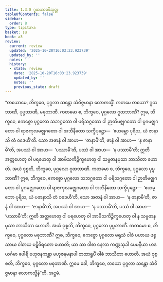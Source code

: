 ```yaml
---
title: 1.3.8 ဂူထဘာဏီသုတ္တ
tableOfContents: false
sidebar:
  order: 8
type: tipitaka
basket: su
book: a3
review:
  current: review
  updated: '2025-10-20T16:03:23.923739'
  updated_by: ''
  notes: ''
  history:
  - state: review
    date: '2025-10-20T16:03:23.923739'
    updated_by: ''
    notes: ''
    previous_state: draft
---
```



<DynamicBreadcrumb />


<ReviewStatus review={frontmatter.review} showDetails={true} />

<HypothesisAnnotation frontmatter={frontmatter} />

<Division number="28" book="a3" e="ch" v="15" p="125">

<Paragraph number="138" book="a3">
“တယောမေ, ဘိက္ခဝေ, ပုဂ္ဂလာ သန္တော သံဝိဇ္ဇမာနာ လောကသ္မိံ. ကတမေ တယော? ဂူထဘာဏီ, ပုပ္ဖဘာဏီ, မဓုဘာဏီ. ကတမော စ, ဘိက္ခဝေ, ပုဂ္ဂလော ဂူထဘာဏီ? ဣဓ, ဘိက္ခဝေ, ဧကစ္စော ပုဂ္ဂလော သဘဂ္ဂတော ဝါ ပရိသဂ္ဂတော ဝါ ဉာတိမဇ္ဈဂတော ဝါ ပူဂမဇ္ဈဂတော ဝါ ရာဇကုလမဇ္ဈဂတော ဝါ အဘိနီတော သက္ခိပုဋ္ဌော—  ‘ဧဟမ္ဘော ပုရိသ, ယံ ဇာနာသိ တံ ဝဒေဟီ’တိ. သော အဇာနံ ဝါ အာဟ—  ‘ဇာနာမီ’တိ, ဇာနံ ဝါ အာဟ—  ‘န ဇာနာမီ’တိ, အပဿံ ဝါ အာဟ—  ‘ပဿာမီ’တိ, ပဿံ ဝါ အာဟ—  ‘န ပဿာမီ’တိ; ဣတိ အတ္တဟေတု ဝါ ပရဟေတု ဝါ အာမိသကိဉ္စိက္ခဟေတု ဝါ သမ္ပဇာနမုသာ ဘာသိတာ ဟောတိ. အယံ ဝုစ္စတိ, ဘိက္ခဝေ, ပုဂ္ဂလော ဂူထဘာဏီ.
</Paragraph>

<Paragraph number="139" book="a3">
ကတမော စ, ဘိက္ခဝေ, ပုဂ္ဂလော ပုပ္ဖဘာဏီ? ဣဓ, ဘိက္ခဝေ, ဧကစ္စော ပုဂ္ဂလော သဘဂ္ဂတော ဝါ ပရိသဂ္ဂတော ဝါ ဉာတိမဇ္ဈဂတော ဝါ ပူဂမဇ္ဈဂတော ဝါ ရာဇကုလမဇ္ဈဂတော ဝါ အဘိနီတော သက္ခိပုဋ္ဌော—  ‘ဧဟမ္ဘော ပုရိသ, ယံ ပဇာနာသိ တံ ဝဒေဟီ’တိ, သော အဇာနံ ဝါ အာဟ—  ‘န ဇာနာမီ’တိ, ဇာနံ ဝါ အာဟ—  ‘ဇာနာမီ’တိ, အပဿံ ဝါ အာဟ—  ‘န ပဿာမီ’တိ, ပဿံ ဝါ အာဟ—  ‘ပဿာမီ’တိ; ဣတိ အတ္တဟေတု ဝါ ပရဟေတု ဝါ အာမိသကိဉ္စိက္ခဟေတု ဝါ န သမ္ပဇာနမုသာ ဘာသိတာ ဟောတိ. အယံ ဝုစ္စတိ, ဘိက္ခဝေ, ပုဂ္ဂလော ပုပ္ဖဘာဏီ.
</Paragraph>

<Paragraph number="140" book="a3">
ကတမော စ, ဘိက္ခဝေ, ပုဂ္ဂလော မဓုဘာဏီ? ဣဓ, ဘိက္ခဝေ, ဧကစ္စော ပုဂ္ဂလော ဖရုသံ ဝါစံ ပဟာယ ဖရုသာယ ဝါစာယ ပဋိဝိရတော ဟောတိ; ယာ သာ ဝါစာ နေလာ ကဏ္ဏသုခါ ပေမနီယာ ဟဒယင်္ဂမာ ပေါရီ ဗဟုဇနကန္တာ ဗဟုဇနမနာပါ တထာရူပိံ ဝါစံ ဘာသိတာ ဟောတိ. အယံ ဝုစ္စတိ, ဘိက္ခဝေ, ပုဂ္ဂလော မဓုဘာဏီ. ဣမေ ခေါ, ဘိက္ခဝေ, တယော ပုဂ္ဂလာ သန္တော သံဝိဇ္ဇမာနာ လောကသ္မိန်”တိ.

</Paragraph>
</Division>

<Paragraph number="141" type="center" book="a3">
အဋ္ဌမံ.
</Paragraph>